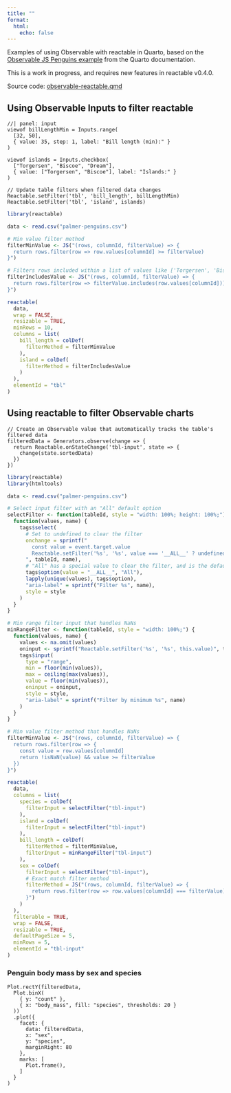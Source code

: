 ```yaml
---
title: ""
format:
  html:
    echo: false
---
```


Examples of using Observable with reactable in Quarto, based on the [Observable JS Penguins example](https://quarto.org/docs/interactive/ojs/examples/penguins.html)
from the Quarto documentation.

:::{.callout-note}
This is a work in progress, and requires new features in reactable v0.4.0.
:::

Source code: [observable-reactable.qmd](https://github.com/glin/reactable/blob/main/vignettes/quarto/observable-reactable.qmd)

## Using Observable Inputs to filter reactable

```ojs
//| panel: input
viewof billLengthMin = Inputs.range(
  [32, 50], 
  { value: 35, step: 1, label: "Bill length (min):" }
)

viewof islands = Inputs.checkbox(
  ["Torgersen", "Biscoe", "Dream"], 
  { value: ["Torgersen", "Biscoe"], label: "Islands:" }
)
```

```ojs
// Update table filters when filtered data changes
Reactable.setFilter('tbl', 'bill_length', billLengthMin)
Reactable.setFilter('tbl', 'island', islands)
```

```r
library(reactable)

data <- read.csv("palmer-penguins.csv")

# Min value filter method
filterMinValue <- JS("(rows, columnId, filterValue) => {
  return rows.filter(row => row.values[columnId] >= filterValue)
}")

# Filters rows included within a list of values like ['Torgersen', 'Biscoe']
filterIncludesValue <- JS("(rows, columnId, filterValue) => {
  return rows.filter(row => filterValue.includes(row.values[columnId]))
}")

reactable(
  data,
  wrap = FALSE,
  resizable = TRUE,
  minRows = 10,
  columns = list(
    bill_length = colDef(
      filterMethod = filterMinValue
    ),
    island = colDef(
      filterMethod = filterIncludesValue
    )
  ),
  elementId = "tbl"
)
```

## Using reactable to filter Observable charts

```ojs
// Create an Observable value that automatically tracks the table's filtered data
filteredData = Generators.observe(change => {
  return Reactable.onStateChange('tbl-input', state => {
    change(state.sortedData)
  })
})
```

```r
library(reactable)
library(htmltools)

data <- read.csv("palmer-penguins.csv")

# Select input filter with an "All" default option
selectFilter <- function(tableId, style = "width: 100%; height: 100%;") {
  function(values, name) {
    tags$select(
      # Set to undefined to clear the filter
      onchange = sprintf("
        const value = event.target.value
        Reactable.setFilter('%s', '%s', value === '__ALL__' ? undefined : value)
      ", tableId, name),
      # "All" has a special value to clear the filter, and is the default option
      tags$option(value = "__ALL__", "All"),
      lapply(unique(values), tags$option),
      "aria-label" = sprintf("Filter %s", name),
      style = style
    )
  }
}

# Min range filter input that handles NaNs
minRangeFilter <- function(tableId, style = "width: 100%;") {
  function(values, name) {
    values <- na.omit(values)
    oninput <- sprintf("Reactable.setFilter('%s', '%s', this.value)", tableId, name)
    tags$input(
      type = "range",
      min = floor(min(values)),
      max = ceiling(max(values)),
      value = floor(min(values)),
      oninput = oninput,
      style = style,
      "aria-label" = sprintf("Filter by minimum %s", name)
    )
  }
}

# Min value filter method that handles NaNs
filterMinValue <- JS("(rows, columnId, filterValue) => {
  return rows.filter(row => {
    const value = row.values[columnId]
    return !isNaN(value) && value >= filterValue
  })
}")

reactable(
  data,
  columns = list(
    species = colDef(
      filterInput = selectFilter("tbl-input")
    ),
    island = colDef(
      filterInput = selectFilter("tbl-input")
    ),
    bill_length = colDef(
      filterMethod = filterMinValue,
      filterInput = minRangeFilter("tbl-input")
    ),
    sex = colDef(
      filterInput = selectFilter("tbl-input"),
      # Exact match filter method
      filterMethod = JS("(rows, columnId, filterValue) => {
        return rows.filter(row => row.values[columnId] === filterValue)
      }")
    )
  ),
  filterable = TRUE,
  wrap = FALSE,
  resizable = TRUE,
  defaultPageSize = 5,
  minRows = 5,
  elementId = "tbl-input"
)
```

### Penguin body mass by sex and species

```ojs
Plot.rectY(filteredData, 
  Plot.binX(
    { y: "count" }, 
    { x: "body_mass", fill: "species", thresholds: 20 }
  ))
  .plot({
    facet: {
      data: filteredData,
      x: "sex",
      y: "species",
      marginRight: 80
    },
    marks: [
      Plot.frame(),
    ]
  }
)
```